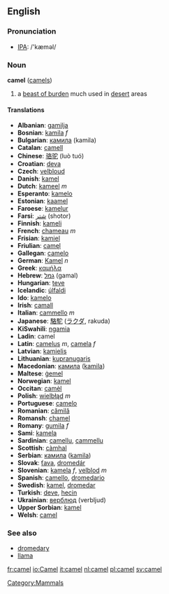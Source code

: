 ==English==
=== Pronunciation ===
*[[w:IPA|IPA]]: /'kæməl/

=== Noun ===
'''camel''' ([[camels]])

# a [[beast of burden]] much used in [[desert]] areas

==== Translations ====
*'''Albanian''': [[gamilja]]
*'''Bosnian''': [[kamila]] ''f''
*'''Bulgarian''': [[камила]] (kamila)
*'''Catalan''': [[camell]]
*'''Chinese''': [[骆驼]] (luò tuó)
*'''Croatian''': [[deva]]
*'''Czech''': [[velbloud]]
*'''Danish''': [[kamel]]
*'''Dutch''': [[kameel]] ''m''
*'''Esperanto''': [[kamelo]]
*'''Estonian''': [[kaamel]]
*'''Faroese''': [[kamelur]]
*'''Farsi''': [[شتر]] (shotor)
*'''Finnish''': [[kameli]]
*'''French''': [[chameau]] ''m''
*'''Frisian''': [[kamiel]]
*'''Friulian''': [[camęl]]
*'''Gallegan''': [[camelo]]
*'''German''': [[Kamel]] ''n''
*'''Greek''': [[καμήλα]]
*'''Hebrew''': [[גמל]] (gamal)
*'''Hungarian''': [[teve]]
*'''Icelandic''': [[úlfaldi]]
*'''Ido''': [[kamelo]]
*'''Irish''': [[camall]]
*'''Italian''': [[cammello]] ''m''
*'''Japanese''': [[駱駝]] ([[ラクダ]], rakuda)
*'''KiSwahili''': [[ngamia]]
*'''Ladin''': camel
*'''Latin''': [[camelus]] ''m'', [[camela]] ''f''
*'''Latvian''': [[kamielis]]
*'''Lithuanian''': [[kupranugaris]]
*'''Macedonian''': [[камила]] ([[kamila]])
*'''Maltese''': [[ġemel]]
*'''Norwegian''': [[kamel]]
*'''Occitan''': [[camèl]]
*'''Polish''': [[wielbłąd]] ''m''
*'''Portuguese''': [[camelo]]
*'''Romanian''': [[cămilă]]
*'''Romansh''': [[chamel]]
*'''Romany''': [[gumila]] ''f''
*'''Sami''': [[kamela]]
*'''Sardinian''': [[camellu]], [[cammellu]]
*'''Scottish''': [[càmhal]]
*'''Serbian''': [[камила]] ([[kamila]])
*'''Slovak''': [[ťava]], [[dromedár]]
*'''Slovenian''': [[kamela]] ''f'', [[velblod]] ''m''
*'''Spanish''': [[camello]], [[dromedario]]
*'''Swedish''': [[kamel]], [[dromedar]]
*'''Turkish''': [[deve]], [[hecin]]
*'''Ukrainian''': [[верблюд]] (verbljud)
*'''Upper Sorbian''': [[kamel]]
*'''Welsh''': [[camel]]

===See also===
*[[dromedary]]
*[[llama]]

[[Category:Mammals]]

[[fr:camel]]
[[io:Camel]]
[[it:camel]]
[[nl:camel]]
[[pl:camel]]
[[sv:camel]]